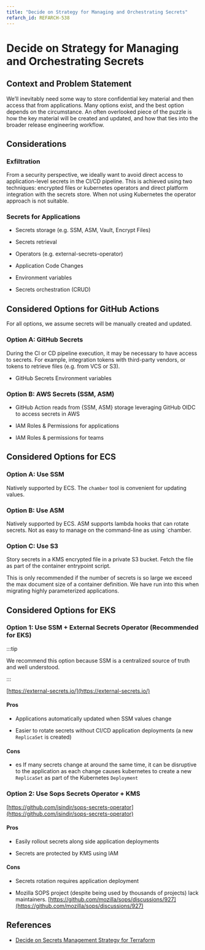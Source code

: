 ```yaml
---
title: "Decide on Strategy for Managing and Orchestrating Secrets"
refarch_id: REFARCH-538
---
```


# Decide on Strategy for Managing and Orchestrating Secrets

## Context and Problem Statement

We’ll inevitably need some way to store confidential key material and then access that from applications. Many options
exist, and the best option depends on the circumstance. An often overlooked piece of the puzzle is how the key material
will be created and updated, and how that ties into the broader release engineering workflow.

## Considerations

### Exfiltration

From a security perspective, we ideally want to avoid direct access to application-level secrets in the CI/CD pipeline.
This is achieved using two techniques: encrypted files or kubernetes operators and direct platform integration with the
secrets store. When not using Kubernetes the operator approach is not suitable.

### Secrets for Applications

- Secrets storage (e.g. SSM, ASM, Vault, Encrypt Files)

- Secrets retrieval

- Operators (e.g. external-secrets-operator)

- Application Code Changes

- Environment variables

- Secrets orchestration (CRUD)

## Considered Options for GitHub Actions

For all options, we assume secrets will be manually created and updated.

### Option A: GitHub Secrets

During the CI or CD pipeline execution, it may be necessary to have access to secrets. For example, integration tokens
with third-party vendors, or tokens to retrieve files (e.g. from VCS or S3).

- GitHub Secrets Environment variables

### Option B: AWS Secrets (SSM, ASM)

- GitHub Action reads from {SSM, ASM} storage leveraging GitHub OIDC to access secrets in AWS

- IAM Roles & Permissions for applications

- IAM Roles & permissions for teams

## Considered Options for ECS

### Option A: Use SSM

Natively supported by ECS. The `chamber` tool is convenient for updating values.

### Option B: Use ASM

Natively supported by ECS. ASM supports lambda hooks that can rotate secrets. Not as easy to manage on the command-line
as using `chamber.

### Option C: Use S3

Story secrets in a KMS encrypted file in a private S3 bucket. Fetch the file as part of the container entrypoint script.

This is only recommended if the number of secrets is so large we exceed the max document size of a container definition.
We have run into this when migrating highly parameterized applications.

## Considered Options for EKS

### Option 1: Use SSM + External Secrets Operator (Recommended for EKS)

:::tip

We recommend this option because SSM is a centralized source of truth and well understood.

:::

[https://external-secrets.io/](https://external-secrets.io/)

#### Pros

- Applications automatically updated when SSM values change

- Easier to rotate secrets without CI/CD application deployments (a new `ReplicaSet` is created)

#### Cons

- es If many secrets change at around the same time, it can be disruptive to the application as each change causes
  kubernetes to create a new `ReplicaSet` as part of the Kubernetes `Deployment`

### Option 2: Use Sops Secrets Operator + KMS

[https://github.com/isindir/sops-secrets-operator](https://github.com/isindir/sops-secrets-operator)

#### Pros

- Easily rollout secrets along side application deployments

- Secrets are protected by KMS using IAM

#### Cons

- Secrets rotation requires application deployment

- Mozilla SOPS project (despite being used by thousands of projects) lack maintainers.
  [https://github.com/mozilla/sops/discussions/927](https://github.com/mozilla/sops/discussions/927)

## References

- [Decide on Secrets Management Strategy for Terraform](/layers/foundation/design-decisions/decide-on-secrets-management-strategy-for-terraform)
